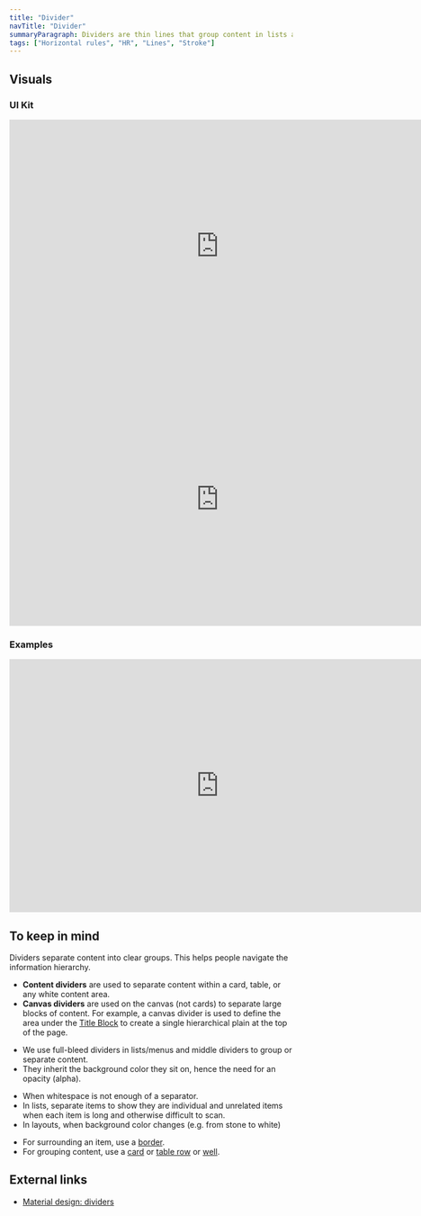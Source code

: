 ```yaml
---
title: "Divider"
navTitle: "Divider"
summaryParagraph: Dividers are thin lines that group content in lists and layouts, or separate blocks of content.
tags: ["Horizontal rules", "HR", "Lines", "Stroke"]
---
```



## Visuals

### UI Kit

<iframe style="border: none;" width="744" height="450" src="https://www.figma.com/embed?embed_host=share&url=https%3A%2F%2Fwww.figma.com%2Ffile%2Fe3TyAOZKfLg9cA01Iy1Mgm%2FKaizen-Site-embed%3Fnode-id%3D205%253A37300" allowfullscreen></iframe>

<iframe style="border: none;" width="744" height="450" src="https://www.figma.com/embed?embed_host=share&url=https%3A%2F%2Fwww.figma.com%2Ffile%2Fe3TyAOZKfLg9cA01Iy1Mgm%2FKaizen-Site-embed%3Fnode-id%3D205%253A37311" allowfullscreen></iframe>

### Examples

<iframe style="border: none;" width="744" height="450" src="https://www.figma.com/embed?embed_host=share&url=https%3A%2F%2Fwww.figma.com%2Ffile%2Fe3TyAOZKfLg9cA01Iy1Mgm%2FKaizen-Site-embed%3Fnode-id%3D1312%253A10" allowfullscreen></iframe>

## To keep in mind

Dividers separate content into clear groups. This helps people navigate the information hierarchy.

- **Content dividers** are used to separate content within a card, table, or any white content area.
- **Canvas dividers** are used on the canvas (not cards) to separate large blocks of content. For example, a canvas divider is used to define the area under the [Title Block](/components/title-block) to create a single hierarchical plain at the top of the page.

* We use full-bleed dividers in lists/menus and middle dividers to group or separate content.
* They inherit the background color they sit on, hence the need for an opacity (alpha).

<WhenToUseAndWhenNotToUse>
<WhenToUse>

* When whitespace is not enough of a separator.
* In lists, separate items to show they are individual and unrelated items when each item is long and otherwise difficult to scan.
* In layouts, when background color changes (e.g. from stone to white)

</WhenToUse>
<WhenNotToUse>

* For surrounding an item, use a [border](/components/border).
* For grouping content, use a [card](/components/card) or [table row](/components/table-row) or [well](/components/well).

</WhenNotToUse>
</WhenToUseAndWhenNotToUse>


## External links

* [Material design: dividers](https://material.io/design/components/dividers.html#)

